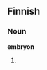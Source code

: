 ==Finnish==

===Noun===
'''embryon'''

# {{fi-form of|type=noun|case=genitive|pl=singular|[[embryo]]}}